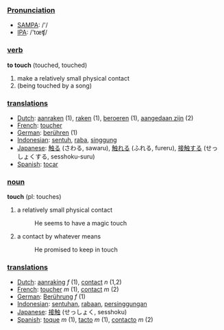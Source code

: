 ===[[Pronunciation]]===
*[[w:SAMPA|SAMPA]]: /'/
*[[w:IPA|IPA]]: /'tœʧ/

=== [[verb]] ===
'''to touch''' (touched, touched)

# make a relatively small physical contact
# (being touched by a song)

=== [[translation]]s ===
*[[Dutch]]: [[aanraken]] (1), [[raken]] (1), [[beroeren]] (1), [[aangedaan zijn]] (2)
*[[French]]: [[toucher]]
*[[German]]: [[berühren]] (1)
*[[Indonesian]]: [[sentuh]], [[raba]], [[singgung]]
*[[Japanese]]: [[触る]] (さわる, sawaru), [[触れる]] (ふれる, fureru), [[接触する]] (せっしょくする, sesshoku-suru)
*[[Spanish]]: [[tocar]]

=== [[noun]] ===
'''touch''' (pl: touches)

# a relatively small physical contact
#: He seems to have a magic touch
# a contact by whatever means
#: He promised to keep in touch

=== [[translation]]s ===
*[[Dutch]]: [[aanraking]] ''f'' (1), [[contact]] ''n'' (1,2)
*[[French]]: [[toucher]] ''m'' (1), [[contact]] ''m'' (2)
*[[German]]: [[Berührung]] ''f'' (1)
*[[Indonesian]]: [[sentuh|sentuhan]], [[raba|rabaan]], [[singgung|persinggungan]]
*[[Japanese]]: [[接触]] (せっしょく, sesshoku)
*[[Spanish]]: [[toque]] ''m'' (1), [[tacto]] ''m'' (1), [[contacto]] ''m'' (2)